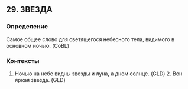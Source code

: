## 29. ЗВЕЗДА
### Определение
Самое общее слово для светящегося небесного тела, видимого в основном ночью. (CoBL)

### Контексты
1. Ночью на небе видны звезды и луна, а днем солнце. (GLD) 2. Вон яркая звезда. (GLD)


